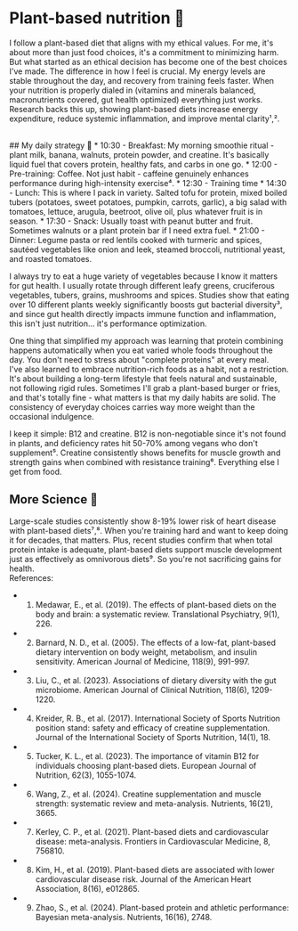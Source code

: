 # Plant-based nutrition 🌱

  I follow a plant-based diet that aligns with my ethical values. For me, it's about more than just food choices, it's a commitment to minimizing harm. But what started as an ethical decision has become one of the best choices I've made.
The difference in how I feel is crucial. My energy levels are stable throughout the day, and recovery from training feels faster. When your nutrition is properly dialed in (vitamins and minerals balanced, macronutrients covered, gut health optimized) everything just works. Research backs this up, showing plant-based diets increase energy expenditure, reduce systemic inflammation, and improve mental clarity¹,².

<br />
## My daily strategy 📅
* 10:30 - Breakfast: My morning smoothie ritual - plant milk, banana, walnuts, protein powder, and creatine. It's basically liquid fuel that covers protein, healthy fats, and carbs in one go.
* 12:00 - Pre-training: Coffee. Not just habit - caffeine genuinely enhances performance during high-intensity exercise⁴.
* 12:30 - Training time
* 14:30 - Lunch: This is where I pack in variety. Salted tofu for protein, mixed boiled tubers (potatoes, sweet potatoes, pumpkin, carrots, garlic), a big salad with tomatoes, lettuce, arugula, beetroot, olive oil, plus whatever fruit is in season.
* 17:30 - Snack: Usually toast with peanut butter and fruit. Sometimes walnuts or a plant protein bar if I need extra fuel.
* 21:00 - Dinner: Legume pasta or red lentils cooked with turmeric and spices, sautéed vegetables like onion and leek, steamed broccoli, nutritional yeast, and roasted tomatoes.
<br />

I always try to eat a huge variety of vegetables because I know it matters for gut health. I usually rotate through different leafy greens, cruciferous vegetables, tubers, grains, mushrooms and spices. Studies show that eating over 10 different plants weekly significantly boosts gut bacterial diversity³, and since gut health directly impacts immune function and inflammation, this isn't just nutrition... it's performance optimization.

One thing that simplified my approach was learning that protein combining happens automatically when you eat varied whole foods throughout the day. You don't need to stress about "complete proteins" at every meal.
<br />
I've also learned to embrace nutrition-rich foods as a habit, not a restriction. It's about building a long-term lifestyle that feels natural and sustainable, not following rigid rules. Sometimes I'll grab a plant-based burger or fries, and that's totally fine - what matters is that my daily habits are solid. The consistency of everyday choices carries way more weight than the occasional indulgence.

I keep it simple: B12 and creatine. B12 is non-negotiable since it's not found in plants, and deficiency rates hit 50-70% among vegans who don't supplement⁵. Creatine consistently shows benefits for muscle growth and strength gains when combined with resistance training⁶. Everything else I get from food.
<br />

## More Science 🔬

Large-scale studies consistently show 8-19% lower risk of heart disease with plant-based diets⁷,⁸. When you're training hard and want to keep doing it for decades, that matters. Plus, recent studies confirm that when total protein intake is adequate, plant-based diets support muscle development just as effectively as omnivorous diets⁹. So you're not sacrificing gains for health.
<br />
References:

* 1. Medawar, E., et al. (2019). The effects of plant-based diets on the body and brain: a systematic review. Translational Psychiatry, 9(1), 226.
* 2. Barnard, N. D., et al. (2005). The effects of a low-fat, plant-based dietary intervention on body weight, metabolism, and insulin sensitivity. American Journal of Medicine, 118(9), 991-997.
* 3. Liu, C., et al. (2023). Associations of dietary diversity with the gut microbiome. American Journal of Clinical Nutrition, 118(6), 1209-1220.
* 4. Kreider, R. B., et al. (2017). International Society of Sports Nutrition position stand: safety and efficacy of creatine supplementation. Journal of the International Society of Sports Nutrition, 14(1), 18.
* 5. Tucker, K. L., et al. (2023). The importance of vitamin B12 for individuals choosing plant-based diets. European Journal of Nutrition, 62(3), 1055-1074.
* 6. Wang, Z., et al. (2024). Creatine supplementation and muscle strength: systematic review and meta-analysis. Nutrients, 16(21), 3665.
* 7. Kerley, C. P., et al. (2021). Plant-based diets and cardiovascular disease: meta-analysis. Frontiers in Cardiovascular Medicine, 8, 756810.
* 8. Kim, H., et al. (2019). Plant-based diets are associated with lower cardiovascular disease risk. Journal of the American Heart Association, 8(16), e012865.
* 9. Zhao, S., et al. (2024). Plant-based protein and athletic performance: Bayesian meta-analysis. Nutrients, 16(16), 2748.
